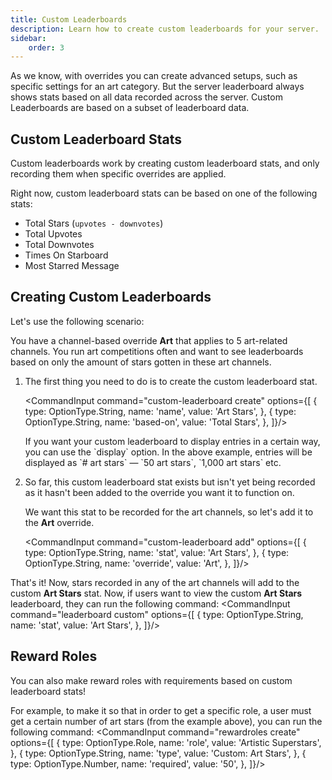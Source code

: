 ```yaml
---
title: Custom Leaderboards
description: Learn how to create custom leaderboards for your server.
sidebar:
    order: 3
---
```



As we know, with overrides you can create advanced setups, such as specific settings for an art category.
<LinkCard title="Overrides" href="../../overrides/overview" />
But the server leaderboard always shows stats based on all data recorded across the server.
Custom Leaderboards are based on a subset of leaderboard data.

## Custom Leaderboard Stats
Custom leaderboards work by creating custom leaderboard stats, and only recording them when specific overrides are applied.

Right now, custom leaderboard stats can be based on one of the following stats:
- Total Stars (`upvotes - downvotes`)
- Total Upvotes
- Total Downvotes
- Times On Starboard
- Most Starred Message

## Creating Custom Leaderboards
Let's use the following scenario:

You have a channel-based override **Art** that applies to 5 art-related channels. You run art competitions often and want to see leaderboards based on only the amount of stars gotten in these art channels.

<Steps>

1.  The first thing you need to do is to create the custom leaderboard stat.

    <CommandInput command="custom-leaderboard create" options={[
        {
            type: OptionType.String,
            name: 'name',
            value: 'Art Stars',
        },
        {
            type: OptionType.String,
            name: 'based-on',
            value: 'Total Stars',
        },
    ]}/>

    <Aside type="tip">
        If you want your custom leaderboard to display entries in a certain way, you can use the `display` option.
        <CommandInput command="custom-leaderboard create" options={[
            {
                type: OptionType.String,
                name: 'name',
                value: 'Art Stars',
            },
            {
                type: OptionType.String,
                name: 'based-on',
                value: 'Total Stars',
            },
            {
                type: OptionType.String,
                name: 'display',
                value: '# art stars',
                highlight: true,
            },
        ]}/>
        In the above example, entries will be displayed as `# art stars` — `50 art stars`, `1,000 art stars` etc.
    </Aside>

2.  So far, this custom leaderboard stat exists but isn't yet being recorded as it hasn't been added to the override you want it to function on.

    We want this stat to be recorded for the art channels, so let's add it to the **Art** override.

    <CommandInput command="custom-leaderboard add" options={[
        {
            type: OptionType.String,
            name: 'stat',
            value: 'Art Stars',
        },
        {
            type: OptionType.String,
            name: 'override',
            value: 'Art',
        },
    ]}/>

</Steps>

That's it! Now, stars recorded in any of the art channels will add to the custom **Art Stars** stat.
Now, if users want to view the custom **Art Stars** leaderboard, they can run the following command:
<CommandInput command="leaderboard custom" options={[
    {
        type: OptionType.String,
        name: 'stat',
        value: 'Art Stars',
    },
]}/>


## Reward Roles
You can also make reward roles with requirements based on custom leaderboard stats!

For example, to make it so that in order to get a specific role, a user must get a certain number of art stars (from the example above), you can run the following command:
<CommandInput command="rewardroles create" options={[
    {
        type: OptionType.Role,
        name: 'role',
        value: 'Artistic Superstars',
    },
    {
        type: OptionType.String,
        name: 'type',
        value: 'Custom: Art Stars',
    },
    {
        type: OptionType.Number,
        name: 'required',
        value: '50',
    },
]}/>
